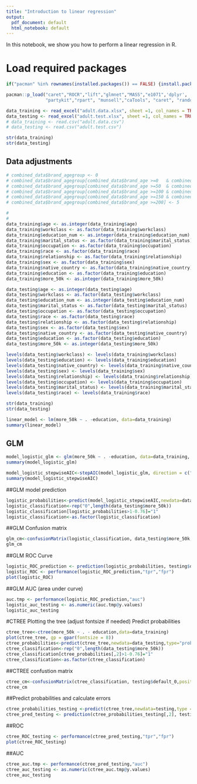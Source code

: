 ```yaml
---
title: "Introduction to linear regression"
output:
  pdf_document: default
  html_notebook: default
---
```


In this notebook, we show you how to perform a linear regression in R.

# Load required packages
```r
if("pacman" %in% rownames(installed.packages()) == FALSE) {install.packages("pacman")} # Check if you have universal installer package, install if not

pacman::p_load("caret","ROCR","lift","glmnet","MASS","e1071",'dplyr',
               "partykit","rpart", "munsell","caTools", "caret", "randomForest", "readxl") #Check, and if needed install the necessary packages
```


```r
data_training <- read_excel("adult.data.xlsx", sheet =1, col_names = TRUE, na = '')
data_testing <- read_excel("adult.test.xlsx", sheet =1, col_names = TRUE, na = '')
# data_training <- read.csv("adult.data.csv")
# data_testing <- read.csv("adult.test.csv")

str(data_training)
str(data_testing)
```
## Data adjustments

```r
# combined_data$brand_agegroup <- 0
# combined_data$brand_agegroup[combined_data$brand_age >=0   & combined_data$brand_age <50]  <- 1
# combined_data$brand_agegroup[combined_data$brand_age >=50  & combined_data$brand_age <100] <- 2
# combined_data$brand_agegroup[combined_data$brand_age >=100 & combined_data$brand_age <150] <- 3
# combined_data$brand_agegroup[combined_data$brand_age >=150 & combined_data$brand_age <200] <- 4
# combined_data$brand_agegroup[combined_data$brand_age >=200] <- 5

# 
# 
data_training$age <- as.integer(data_training$age)
data_training$workclass <- as.factor(data_training$workclass)
data_training$education_num <- as.integer(data_training$education_num)
data_training$marital_status <- as.factor(data_training$marital_status)
data_training$occupation <- as.factor(data_training$occupation)
data_training$race <- as.factor(data_training$race)
data_training$relationship <- as.factor(data_training$relationship)
data_training$sex <- as.factor(data_training$sex)
data_training$native_country <- as.factor(data_training$native_country)
data_training$education <- as.factor(data_training$education)
data_training$more_50k <- as.integer(data_training$more_50k)

data_testing$age <- as.integer(data_testing$age)
data_testing$workclass <- as.factor(data_testing$workclass)
data_testing$education_num <- as.integer(data_testing$education_num)
data_testing$marital_status <- as.factor(data_testing$marital_status)
data_testing$occupation <- as.factor(data_testing$occupation)
data_testing$race <- as.factor(data_testing$race)
data_testing$relationship <- as.factor(data_testing$relationship)
data_testing$sex <- as.factor(data_testing$sex)
data_testing$native_country <- as.factor(data_testing$native_country)
data_testing$education <- as.factor(data_testing$education)
data_testing$more_50k <- as.integer(data_testing$more_50k)

levels(data_testing$workclass) <- levels(data_training$workclass)
levels(data_testing$education) <- levels(data_training$education)
levels(data_testing$native_country) <- levels(data_training$native_country)
levels(data_testing$sex) <- levels(data_training$sex)
levels(data_testing$relationship) <- levels(data_training$relationship)
levels(data_testing$occupation) <- levels(data_training$occupation)
levels(data_testing$marital_status) <- levels(data_training$marital_status)
levels(data_testing$race) <- levels(data_training$race)

str(data_training)
str(data_testing)
```

```r
linear_model <- lm(more_50k ~ . -education, data=data_training)
summary(linear_model)
```

## GLM

```r
model_logistic_glm <- glm(more_50k ~ . -education, data=data_training, family="binomial"(link="logit"))
summary(model_logistic_glm)
```

```r
model_logistic_stepwiseAIC<-stepAIC(model_logistic_glm, direction = c("both"), trace = 1)
summary(model_logistic_stepwiseAIC)
```

##GLM model prediction

```r
logistic_probabilities<-predict(model_logistic_stepwiseAIC,newdata=data_testing,type="response") 
logistic_classification<-rep("0",length(data_testing$more_50k))
logistic_classification[logistic_probabilities>1-0.76]="1"
logistic_classification<-as.factor(logistic_classification)
```

##GLM Confusion matrix
```r
glm_cm<-confusionMatrix(logistic_classification, data_testing$more_50k, positive = "1")
glm_cm
```

##GLM ROC Curve
```r
logistic_ROC_prediction <- prediction(logistic_probabilities, testing$default_0)
logistic_ROC <- performance(logistic_ROC_prediction,"tpr","fpr") 
plot(logistic_ROC)
```

##GLM AUC (area under curve)
```r
auc.tmp <- performance(logistic_ROC_prediction,"auc")
logistic_auc_testing <- as.numeric(auc.tmp@y.values)
logistic_auc_testing
```


#CTREE
Plotting the tree (adjust fontsize if needed)
Predict probabilities

```r
ctree_tree<-ctree(more_50k ~ . - education,data=data_training) 
plot(ctree_tree, gp = gpar(fontsize = 8)) 
ctree_probabilities<-predict(ctree_tree,newdata=data_testing,type="prob")
ctree_classification<-rep("0",length(data_testing$more_50k))
ctree_classification[ctree_probabilities[,2]>1-0.76]="1" 
ctree_classification<-as.factor(ctree_classification)
```

##CTREE confustion matrix
```r
ctree_cm<-confusionMatrix(ctree_classification, testing$default_0,positive = "1")
ctree_cm
```

##Predict probabilities and calculate errors
```r
ctree_probabilities_testing <-predict(ctree_tree,newdata=testing,type = "prob")
ctree_pred_testing <- prediction(ctree_probabilities_testing[,2], testing$default_0)
```

##ROC
```r
ctree_ROC_testing <- performance(ctree_pred_testing,"tpr","fpr")
plot(ctree_ROC_testing)
```

##AUC
```r
ctree_auc.tmp <- performance(ctree_pred_testing,"auc") 
ctree_auc_testing <- as.numeric(ctree_auc.tmp@y.values)
ctree_auc_testing
```
